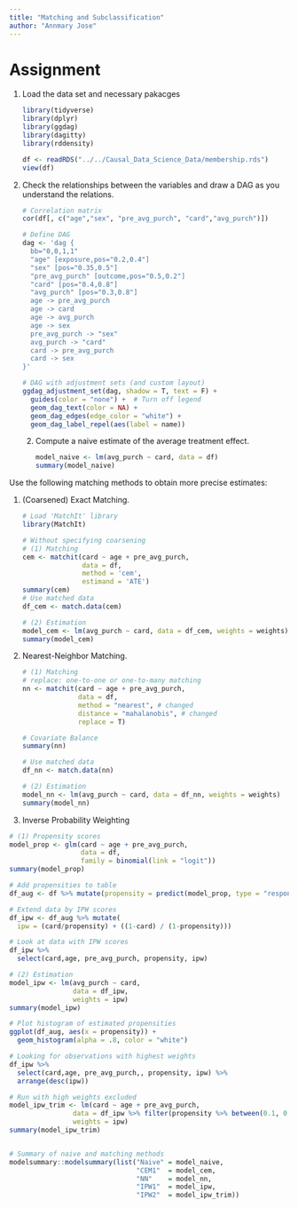 ```yaml
---
title: "Matching and Subclassification"
author: "Annmary Jose"
---
```


# Assignment

1.  Load the data set and necessary pakacges

    ```r
    library(tidyverse)
    library(dplyr)
    library(ggdag)
    library(dagitty)
    library(rddensity)

    df <- readRDS("../../Causal_Data_Science_Data/membership.rds")
    view(df)

    ```

2.  Check the relationships between the variables and draw a DAG as you understand the relations.

    ```r

    # Correlation matrix
    cor(df[, c("age","sex", "pre_avg_purch", "card","avg_purch")])

    # Define DAG
    dag <- 'dag {
      bb="0,0,1,1"
      "age" [exposure,pos="0.2,0.4"]
      "sex" [pos="0.35,0.5"]
      "pre_avg_purch" [outcome,pos="0.5,0.2"]
      "card" [pos="0.4,0.8"]
      "avg_purch" [pos="0.3,0.8"]
      age -> pre_avg_purch
      age -> card
      age -> avg_purch
      age -> sex
      pre_avg_purch -> "sex"
      avg_purch -> "card"
      card -> pre_avg_purch
      card -> sex
    }'

    # DAG with adjustment sets (and custom layout)
    ggdag_adjustment_set(dag, shadow = T, text = F) +
      guides(color = "none") +  # Turn off legend
      geom_dag_text(color = NA) +
      geom_dag_edges(edge_color = "white") +
      geom_dag_label_repel(aes(label = name))
    ```

    2.  Compute a naive estimate of the average treatment effect.

        ```r
        model_naive <- lm(avg_purch ~ card, data = df)
        summary(model_naive)
        ```

Use the following matching methods to obtain more precise estimates:

1.  (Coarsened) Exact Matching.

    ```r

    # Load 'MatchIt' library
    library(MatchIt)

    # Without specifying coarsening
    # (1) Matching
    cem <- matchit(card ~ age + pre_avg_purch,
                   data = df, 
                   method = 'cem', 
                   estimand = 'ATE')
    summary(cem)
    # Use matched data
    df_cem <- match.data(cem)

    # (2) Estimation
    model_cem <- lm(avg_purch ~ card, data = df_cem, weights = weights)
    summary(model_cem)
    ```

2.  Nearest-Neighbor Matching.

    ```r
    # (1) Matching
    # replace: one-to-one or one-to-many matching
    nn <- matchit(card ~ age + pre_avg_purch,
                  data = df,
                  method = "nearest", # changed
                  distance = "mahalanobis", # changed
                  replace = T)

    # Covariate Balance
    summary(nn)

    # Use matched data
    df_nn <- match.data(nn)

    # (2) Estimation
    model_nn <- lm(avg_purch ~ card, data = df_nn, weights = weights)
    summary(model_nn)
    ```

3.  Inverse Probability Weighting

```r
# (1) Propensity scores
model_prop <- glm(card ~ age + pre_avg_purch,
                  data = df,
                  family = binomial(link = "logit"))
summary(model_prop)

# Add propensities to table
df_aug <- df %>% mutate(propensity = predict(model_prop, type = "response"))

# Extend data by IPW scores
df_ipw <- df_aug %>% mutate(
  ipw = (card/propensity) + ((1-card) / (1-propensity)))

# Look at data with IPW scores
df_ipw %>% 
  select(card,age, pre_avg_purch, propensity, ipw)

# (2) Estimation
model_ipw <- lm(avg_purch ~ card,
                data = df_ipw, 
                weights = ipw)
summary(model_ipw)

# Plot histogram of estimated propensities
ggplot(df_aug, aes(x = propensity)) +
  geom_histogram(alpha = .8, color = "white")

# Looking for observations with highest weights
df_ipw %>% 
  select(card,age, pre_avg_purch,, propensity, ipw) %>% 
  arrange(desc(ipw))

# Run with high weights excluded
model_ipw_trim <- lm(card ~ age + pre_avg_purch,
                data = df_ipw %>% filter(propensity %>% between(0.1, 0.5)),
                weights = ipw)
summary(model_ipw_trim)


# Summary of naive and matching methods
modelsummary::modelsummary(list("Naive" = model_naive,
                                "CEM1"  = model_cem,
                                "NN"    = model_nn,
                                "IPW1"  = model_ipw,
                                "IPW2"  = model_ipw_trim))
```
